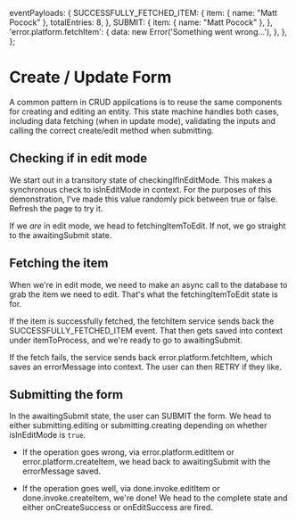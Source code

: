   eventPayloads: {
    SUCCESSFULLY_FETCHED_ITEM: {
      item: { name: "Matt Pocock" },
      totalEntries: 8,
    },
    SUBMIT: {
      item: { name: "Matt Pocock" },
    },
    'error.platform.fetchItem': {
      data: new Error('Something went wrong...'),
    },
  },
};

# Create / Update Form

A common pattern in CRUD applications is to reuse the same components for creating and editing an entity. This state machine handles both cases, including data fetching (when in update mode), validating the inputs and calling the correct create/edit method when submitting.

<WholeContext />

## Checking if in edit mode

We start out in a transitory state of <State>checkingIfInEditMode</State>. This makes a synchronous check to <Context stringify>isInEditMode</Context> in context. For the purposes of this demonstration, I've made this value randomly pick between true or false. Refresh the page to try it.

If we _are_ in edit mode, we head to <State>fetchingItemToEdit</State>. If not, we go straight to the <State>awaitingSubmit</State> state.

## Fetching the item

When we're in edit mode, we need to make an async call to the database to grab the item we need to edit. That's what the <State>fetchingItemToEdit</State> state is for.

If the item is successfully fetched, the <Service>fetchItem</Service> service sends back the <Event>SUCCESSFULLY_FETCHED_ITEM</Event> event. That then gets saved into context under <Context stringify>itemToProcess</Context>, and we're ready to go to <State>awaitingSubmit</State>.

If the fetch fails, the service sends back <Event>error.platform.fetchItem</Event>, which saves an <Context>errorMessage</Context> into context. The user can then <Event>RETRY</Event> if they like.

## Submitting the form

In the <State>awaitingSubmit</State> state, the user can <Event>SUBMIT</Event> the form. We head to either <State>submitting.editing</State> or <State>submitting.creating</State> depending on whether <Context stringify>isInEditMode</Context> is `true`.

- If the operation goes wrong, via <Event>error.platform.editItem</Event> or <Event>error.platform.createItem</Event>, we head back to <State>awaitingSubmit</State> with the <Context>errorMessage</Context> saved.

- If the operation goes well, via <Event>done.invoke.editItem</Event> or <Event>done.invoke.createItem</Event>, we're done! We head to the <State>complete</State> state and either <Action>onCreateSuccess</Action> or <Action>onEditSuccess</Action> are fired.
